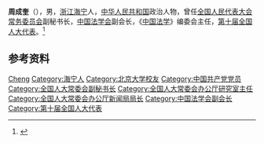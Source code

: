 '''周成奎'''（{{bd|1942年|2月|}}），男，[[浙江|浙江]][[海宁|海宁]]人，[[中华人民共和国|中华人民共和国]]政治人物，曾任[[全国人民代表大会常务委员会|全国人民代表大会常务委员会]]副秘书长，[[中国法学会|中国法学会]]副会长，《[[中国法学|中国法学]]》编委会主任，[[第十届全国人大代表|第十届全国人大代表]]。<ref>{{Cite web|title=智库顾问团中的海宁籍专家 故乡情是割不断的情谊|url=http://www.haining.tv/3g/news/folder205/2018-04-17/195951.html|accessdate=2020-06-29|work=海宁大潮网|archive-date=2020-06-29|archive-url=https://web.archive.org/web/20200629055147/http://www.haining.tv/3g/news/folder205/2018-04-17/195951.html|dead-url=yes}}</ref>

== 参考资料 ==
{{reflist}}

{{中国人物小作品}}
{{Navboxes 
| title  = 周成奎在[[中国法学会|中国法学会]]的职务
| list1  =
{{中国法学会第五届理事会}}
{{中国法学会第六届理事会}}
}}

{{Authority control}}
{{DEFAULTSORT:Zhou周}}
[[Category:周姓|Cheng]]
[[Category:海宁人|Category:海宁人]]
[[Category:北京大学校友|Category:北京大学校友]]
[[Category:中国共产党党员|Category:中国共产党党员]]
[[Category:全国人大常委会副秘书长|Category:全国人大常委会副秘书长]]
[[Category:全国人大常委会办公厅研究室主任|Category:全国人大常委会办公厅研究室主任]]
[[Category:全国人大常委会办公厅新闻局局长|Category:全国人大常委会办公厅新闻局局长]]
[[Category:中国法学会副会长|Category:中国法学会副会长]]
[[Category:第十届全国人大代表|Category:第十届全国人大代表]]